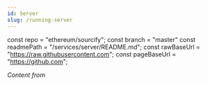```yaml
---
id: Server
slug: /running-server
---
```


const repo = "ethereum/sourcify";
const branch = "master"
const readmePath = "/services/server/README.md";
const rawBaseUrl = "https://raw.githubusercontent.com";
const pageBaseUrl = "https://github.com";

*Content from <ReadmeLink/>*
<EmbedReadme repo={repo} branch={branch} readmePath={readmePath} rawBaseUrl={rawBaseUrl} pageBaseUrl={pageBaseUrl}/>